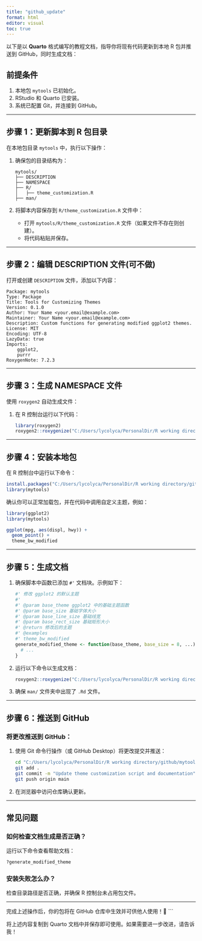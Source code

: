 ```yaml
---
title: "github_update"
format: html
editor: visual
toc: true
---
```

以下是以 **Quarto** 格式编写的教程文档，指导你将现有代码更新到本地 R 包并推送到 GitHub，同时生成文档：

## 前提条件

1. 本地包 `mytools` 已初始化。
2. RStudio 和 Quarto 已安装。
3. 系统已配置 Git，并连接到 GitHub。

---

## 步骤 1：更新脚本到 R 包目录

在本地包目录 `mytools` 中，执行以下操作：

1. 确保包的目录结构为：

   ```plaintext
   mytools/
   ├── DESCRIPTION
   ├── NAMESPACE
   ├── R/
   │   ├── theme_customization.R
   ├── man/
   ```

2. 将脚本内容保存到 `R/theme_customization.R` 文件中：
   - 打开 `mytools/R/theme_customization.R` 文件（如果文件不存在则创建）。
   - 将代码粘贴并保存。

---

## 步骤 2：编辑 DESCRIPTION 文件(可不做)

打开或创建 `DESCRIPTION` 文件，添加以下内容：

```plaintext
Package: mytools
Type: Package
Title: Tools for Customizing Themes
Version: 0.1.0
Author: Your Name <your.email@example.com>
Maintainer: Your Name <your.email@example.com>
Description: Custom functions for generating modified ggplot2 themes.
License: MIT
Encoding: UTF-8
LazyData: true
Imports:
    ggplot2,
    purrr
RoxygenNote: 7.2.3
```

---

## 步骤 3：生成 NAMESPACE 文件

使用 `roxygen2` 自动生成文件：

1. 在 R 控制台运行以下代码：
   ```r
   library(roxygen2)
   roxygen2::roxygenize("C:/Users/lycolyca/PersonalDir/R working directory/github/mytools")
   ```

---

## 步骤 4：安装本地包

在 R 控制台中运行以下命令：

```r
install.packages("C:/Users/lycolyca/PersonalDir/R working directory/github/mytools", repos = NULL, type = "source")
library(mytools)
```

确认你可以正常加载包，并在代码中调用自定义主题，例如：

```r
library(ggplot2)
library(mytools)

ggplot(mpg, aes(displ, hwy)) +
  geom_point() +
  theme_bw_modified
```

---

## 步骤 5：生成文档

1. 确保脚本中函数已添加 `#'` 文档块。示例如下：

   ```r
   #' 修改 ggplot2 的默认主题
   #'
   #' @param base_theme ggplot2 中的基础主题函数
   #' @param base_size 基础字体大小
   #' @param base_line_size 基础线宽
   #' @param base_rect_size 基础矩形大小
   #' @return 修改后的主题
   #' @examples
   #' theme_bw_modified
   generate_modified_theme <- function(base_theme, base_size = 8, ...) {
     # ...
   }
   ```

2. 运行以下命令以生成文档：

   ```r
   roxygen2::roxygenize("C:/Users/lycolyca/PersonalDir/R working directory/github/mytools")
   ```

3. 确保 `man/` 文件夹中出现了 `.Rd` 文件。

---

## 步骤 6：推送到 GitHub

### 将更改推送到 GitHub：

1. 使用 Git 命令行操作（或 GitHub Desktop）将更改提交并推送：
   ```bash
   cd "C:/Users/lycolyca/PersonalDir/R working directory/github/mytools"
   git add .
   git commit -m "Update theme customization script and documentation"
   git push origin main
   ```

2. 在浏览器中访问仓库确认更新。

---

## 常见问题

### 如何检查文档生成是否正确？
运行以下命令查看帮助文档：
```r
?generate_modified_theme
```

### 安装失败怎么办？
检查目录路径是否正确，并确保 R 控制台未占用包文件。

---

完成上述操作后，你的包将在 GitHub 仓库中生效并可供他人使用！🎉
``` 

将上述内容复制到 Quarto 文档中并保存即可使用。如果需要进一步改进，请告诉我！
